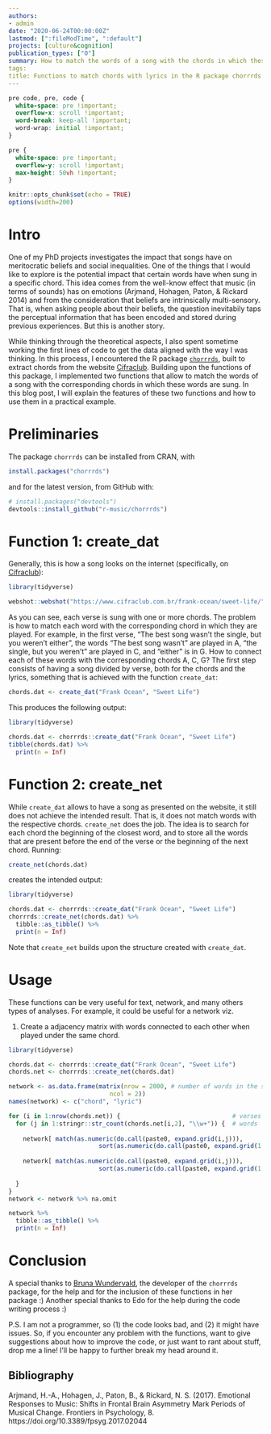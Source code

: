 ```yaml
---
authors:
- admin
date: "2020-06-24T00:00:00Z"
lastmod: [":fileModTime", ":default"]
projects: [culture&cognition]
publication_types: ["0"]
summary: How to match the words of a song with the chords in which these words are sung.
tags:
title: Functions to match chords with lyrics in the R package chorrrds
---
```

```css
pre code, pre, code {
  white-space: pre !important;
  overflow-x: scroll !important;
  word-break: keep-all !important;
  word-wrap: initial !important;
}
```
```css
pre {
  white-space: pre !important;
  overflow-y: scroll !important;
  max-height: 50vh !important;
}
```



```r
knitr::opts_chunk$set(echo = TRUE)
options(width=200)
```

# Intro
One of my PhD projects investigates the impact that songs have on meritocratic beliefs and social inequalities. One of the things that I would like to explore is the potential impact that certain words have when sung in a specific chord. This idea comes from the well-know effect that music (in terms of sounds) has on emotions (Arjmand, Hohagen, Paton, & Rickard 2014) and from the consideration that beliefs are intrinsically multi-sensory. That is, when asking people about their beliefs, the question inevitabily taps the perceptual information that has been encoded and stored during previous experiences. But this is another story.

While thinking through the theoretical aspects, I also spent sometime working the first lines of code to get the data aligned with the way I was thinking. In this process, I encountered the R package [`chorrrds`](https://r-music.rbind.io/posts/2018-08-19-chords-analysis-with-the-chorrrds-package/), built to extract chords from the website [Cifraclub](https://www.cifraclub.com.br). Building upon the functions of this package, I implemented two functions that allow to match the words of a song with the corresponding chords in which these words are sung. In this blog post, I will explain the features of these two functions and how to use them in a practical example.

# Preliminaries
The package `chorrrds` can be installed from CRAN, with

```r
install.packages("chorrrds")
```

and for the latest version, from GitHub with:

```r
# install.packages("devtools")
devtools::install_github("r-music/chorrrds")
```

# Function 1: create_dat
Generally, this is how a song looks on the internet (specifically, on [Cifraclub](https://www.cifraclub.com.br/frank-ocean/sweet-life/)):
```r
library(tidyverse)

webshot::webshot("https://www.cifraclub.com.br/frank-ocean/sweet-life/", "screen.png", zoom = 2, cliprect = "viewport")
```

As you can see, each verse is sung with one or more chords. The problem is how to match each word with the corresponding chord in which they are played. For example, in the first verse, "The best song wasn't the single, but you weren't either", the words "The best song wasn't" are played in A, "the single, but you weren't" are played in C, and "either" is in G. How to connect each of these words with the corresponding chords A, C, G? The first step consists of having a song divided by verse, both for the chords and the lyrics, something that is achieved with the function `create_dat`:
```r
chords.dat <- create_dat("Frank Ocean", "Sweet Life")
```

This produces the following output:
```r
library(tidyverse)

chords.dat <- chorrrds::create_dat("Frank Ocean", "Sweet Life")
tibble(chords.dat) %>% 
  print(n = Inf)
```

# Function 2: create_net
While `create_dat` allows to have a song as presented on the website, it still does not achieve the intended result. That is, it does not match words with the respective chords. `create_net` does the job. The idea is to search for each chord the beginning of the closest word, and to store all the words that are present before the end of the verse or the beginning of the next chord. Running:
```r
create_net(chords.dat)
```

creates the intended output:
```r
library(tidyverse)

chords.dat <- chorrrds::create_dat("Frank Ocean", "Sweet Life")
chorrrds::create_net(chords.dat) %>%
  tibble::as_tibble() %>% 
  print(n = Inf)
```

Note that `create_net` builds upon the structure created with `create_dat`.

# Usage
These functions can be very useful for text, network, and many others types of analyses. For example, it could be useful for a network viz.

1. Create a adjacency matrix with words connected to each other when played under the same chord.
```r
library(tidyverse)

chords.dat <- chorrrds::create_dat("Frank Ocean", "Sweet Life")
chords.net <- chorrrds::create_net(chords.dat)

network <- as.data.frame(matrix(nrow = 2000, # number of words in the song
                            ncol = 2)) 
names(network) <- c("chord", "lyric")

for (i in 1:nrow(chords.net)) {                               # verses
  for (j in 1:stringr::str_count(chords.net[i,2], "\\w+")) {  # words
   
    network[ match(as.numeric(do.call(paste0, expand.grid(i,j))),
                         sort(as.numeric(do.call(paste0, expand.grid(1:nrow(chords.net), 1:max(apply(chords.net, 1, function(x) stringr::str_count(x[2], "\\w+")))))))), 1] <- chords.net[i, 1]
    
    network[ match(as.numeric(do.call(paste0, expand.grid(i,j))),
                         sort(as.numeric(do.call(paste0, expand.grid(1:nrow(chords.net), 1:max(apply(chords.net, 1, function(x) stringr::str_count(x[2], "\\w+")))))))), 2] <- unlist(stringr::str_split(chords.net$lyric[i], " "))[j]
     
  }
}
network <- network %>% na.omit

network %>% 
  tibble::as_tibble() %>% 
  print(n = Inf)
```

# Conclusion
A special thanks to [Bruna Wundervald](https://github.com/brunaw), the developer of the `chorrrds` package, for the help and for the inclusion of these functions in her package :)
Another special thanks to Edo for the help during the code writing process :)

P.S. I am not a programmer, so (1) the code looks bad, and (2) it might have issues. So, if you encounter any problem with the functions, want to give suggestions about how to improve the code, or just want to rant about stuff, drop me a line! I'll be happy to further break my head around it.

## Bibliography
Arjmand, H.-A., Hohagen, J., Paton, B., & Rickard, N. S. (2017). Emotional Responses to Music: Shifts in Frontal Brain Asymmetry Mark Periods of Musical Change. Frontiers in Psychology, 8. https://doi.org/10.3389/fpsyg.2017.02044
